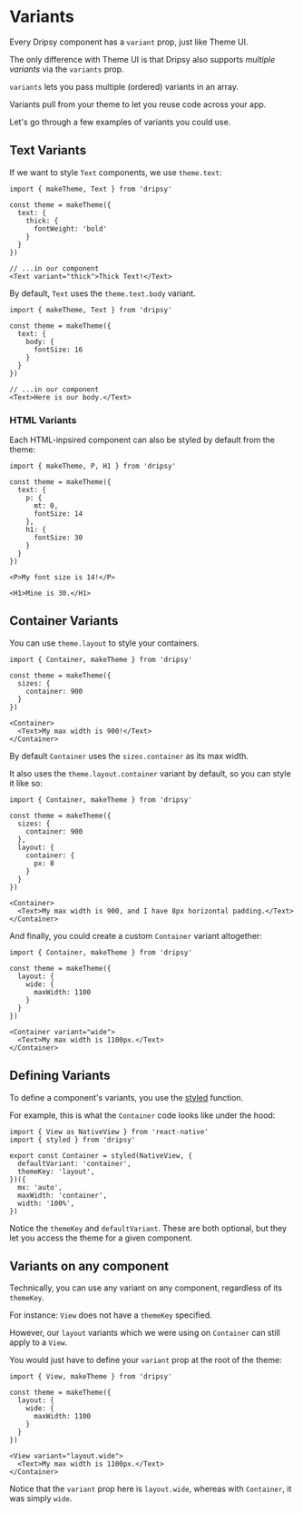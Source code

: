 # Variants

Every Dripsy component has a `variant` prop, just like Theme UI.

The only difference with Theme UI is that Dripsy also supports _multiple variants_ via the `variants` prop.

`variants` lets you pass multiple (ordered) variants in an array.

Variants pull from your theme to let you reuse code across your app.

Let's go through a few examples of variants you could use.

## Text Variants

If we want to style `Text` components, we use `theme.text`:

```tsx
import { makeTheme, Text } from 'dripsy'

const theme = makeTheme({
  text: {
    thick: {
      fontWeight: 'bold'
    }
  }
})

// ...in our component
<Text variant="thick">Thick Text!</Text>
```

By default, `Text` uses the `theme.text.body` variant.

```tsx
import { makeTheme, Text } from 'dripsy'

const theme = makeTheme({
  text: {
    body: {
      fontSize: 16
    }
  }
})

// ...in our component
<Text>Here is our body.</Text>
```

### HTML Variants

Each HTML-inpsired component can also be styled by default from the theme:

```tsx
import { makeTheme, P, H1 } from 'dripsy'

const theme = makeTheme({
  text: {
    p: {
      mt: 0,
      fontSize: 14
    },
    h1: {
      fontSize: 30
    }
  }
})

<P>My font size is 14!</P>

<H1>Mine is 30.</H1>
```

## Container Variants

You can use `theme.layout` to style your containers.

```tsx
import { Container, makeTheme } from 'dripsy'

const theme = makeTheme({
  sizes: {
    container: 900
  }
})

<Container>
  <Text>My max width is 900!</Text>
</Container>
```

By default `Container` uses the `sizes.container` as its max width.

It also uses the `theme.layout.container` variant by default, so you can style it like so:

```tsx
import { Container, makeTheme } from 'dripsy'

const theme = makeTheme({
  sizes: {
    container: 900
  },
  layout: {
    container: {
      px: 8
    }
  }
})

<Container>
  <Text>My max width is 900, and I have 8px horizontal padding.</Text>
</Container>
```

And finally, you could create a custom `Container` variant altogether:

```tsx
import { Container, makeTheme } from 'dripsy'

const theme = makeTheme({
  layout: {
    wide: {
      maxWidth: 1100
    }
  }
})

<Container variant="wide">
  <Text>My max width is 1100px.</Text>
</Container>
```

## Defining Variants

To define a component's variants, you use the [styled](/apis/styled) function.

For example, this is what the `Container` code looks like under the hood:

```tsx
import { View as NativeView } from 'react-native'
import { styled } from 'dripsy'

export const Container = styled(NativeView, {
  defaultVariant: 'container',
  themeKey: 'layout',
})({
  mx: 'auto',
  maxWidth: 'container',
  width: '100%',
})
```

Notice the `themeKey` and `defaultVariant`. These are both optional, but they let you access the theme for a given component.

## Variants on any component

Technically, you can use any variant on any component, regardless of its `themeKey`.

For instance: `View` does not have a `themeKey` specified.

However, our `layout` variants which we were using on `Container` can still apply to a `View`.

You would just have to define your `variant` prop at the root of the theme:

```tsx
import { View, makeTheme } from 'dripsy'

const theme = makeTheme({
  layout: {
    wide: {
      maxWidth: 1100
    }
  }
})

<View variant="layout.wide">
  <Text>My max width is 1100px.</Text>
</Container>
```

Notice that the `variant` prop here is `layout.wide`, whereas with `Container`, it was simply `wide`.
